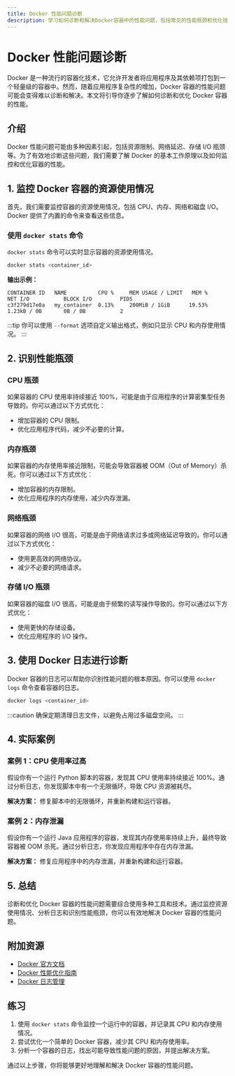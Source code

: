 ```yaml
---
title: Docker 性能问题诊断
description: 学习如何诊断和解决Docker容器中的性能问题，包括常见的性能瓶颈和优化技巧。
---
```


# Docker 性能问题诊断

Docker 是一种流行的容器化技术，它允许开发者将应用程序及其依赖项打包到一个轻量级的容器中。然而，随着应用程序复杂性的增加，Docker 容器的性能问题可能会变得难以诊断和解决。本文将引导你逐步了解如何诊断和优化 Docker 容器的性能。

## 介绍

Docker 性能问题可能由多种因素引起，包括资源限制、网络延迟、存储 I/O 瓶颈等。为了有效地诊断这些问题，我们需要了解 Docker 的基本工作原理以及如何监控和优化容器的性能。

## 1. 监控 Docker 容器的资源使用情况

首先，我们需要监控容器的资源使用情况，包括 CPU、内存、网络和磁盘 I/O。Docker 提供了内置的命令来查看这些信息。

### 使用 `docker stats` 命令

`docker stats` 命令可以实时显示容器的资源使用情况。

```bash
docker stats <container_id>
```

**输出示例：**

```
CONTAINER ID   NAME          CPU %     MEM USAGE / LIMIT   MEM %     NET I/O           BLOCK I/O         PIDS
c3f279d17e0a   my_container  0.13%     200MiB / 1GiB      19.53%    1.23kB / 0B       0B / 0B           2
```

:::tip
你可以使用 `--format` 选项自定义输出格式，例如只显示 CPU 和内存使用情况。
:::

## 2. 识别性能瓶颈

### CPU 瓶颈

如果容器的 CPU 使用率持续接近 100%，可能是由于应用程序的计算密集型任务导致的。你可以通过以下方式优化：

- 增加容器的 CPU 限制。
- 优化应用程序代码，减少不必要的计算。

### 内存瓶颈

如果容器的内存使用率接近限制，可能会导致容器被 OOM（Out of Memory）杀死。你可以通过以下方式优化：

- 增加容器的内存限制。
- 优化应用程序的内存使用，减少内存泄漏。

### 网络瓶颈

如果容器的网络 I/O 很高，可能是由于网络请求过多或网络延迟导致的。你可以通过以下方式优化：

- 使用更高效的网络协议。
- 减少不必要的网络请求。

### 存储 I/O 瓶颈

如果容器的磁盘 I/O 很高，可能是由于频繁的读写操作导致的。你可以通过以下方式优化：

- 使用更快的存储设备。
- 优化应用程序的 I/O 操作。

## 3. 使用 Docker 日志进行诊断

Docker 容器的日志可以帮助你识别性能问题的根本原因。你可以使用 `docker logs` 命令查看容器的日志。

```bash
docker logs <container_id>
```

:::caution
确保定期清理日志文件，以避免占用过多磁盘空间。
:::

## 4. 实际案例

### 案例 1：CPU 使用率过高

假设你有一个运行 Python 脚本的容器，发现其 CPU 使用率持续接近 100%。通过分析日志，你发现脚本中有一个无限循环，导致 CPU 资源被耗尽。

**解决方案：** 修复脚本中的无限循环，并重新构建和运行容器。

### 案例 2：内存泄漏

假设你有一个运行 Java 应用程序的容器，发现其内存使用率持续上升，最终导致容器被 OOM 杀死。通过分析日志，你发现应用程序中存在内存泄漏。

**解决方案：** 修复应用程序中的内存泄漏，并重新构建和运行容器。

## 5. 总结

诊断和优化 Docker 容器的性能问题需要综合使用多种工具和技术。通过监控资源使用情况、分析日志和识别性能瓶颈，你可以有效地解决 Docker 容器的性能问题。

## 附加资源

- [Docker 官方文档](https://docs.docker.com/)
- [Docker 性能优化指南](https://docs.docker.com/config/containers/resource_constraints/)
- [Docker 日志管理](https://docs.docker.com/config/containers/logging/)

## 练习

1. 使用 `docker stats` 命令监控一个运行中的容器，并记录其 CPU 和内存使用情况。
2. 尝试优化一个简单的 Docker 容器，减少其 CPU 和内存使用率。
3. 分析一个容器的日志，找出可能导致性能问题的原因，并提出解决方案。

通过以上步骤，你将能够更好地理解和解决 Docker 容器的性能问题。